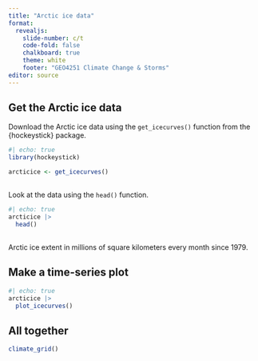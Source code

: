 ```yaml
---
title: "Arctic ice data"
format: 
  revealjs:
    slide-number: c/t
    code-fold: false
    chalkboard: true
    theme: white
    footer: "GEO4251 Climate Change & Storms"
editor: source
---
```



## Get the Arctic ice data

Download the Arctic ice data using the `get_icecurves()` function from the {hockeystick} package.

```r
#| echo: true
library(hockeystick)

arcticice <- get_icecurves()
```

##

Look at the data using the `head()` function.

```r
#| echo: true
arcticice |>
  head()
 
```
Arctic ice extent in millions of square kilometers every month since 1979.

## Make a time-series plot

```r
#| echo: true
arcticice |>
  plot_icecurves()
```

## All together

```r
climate_grid()
```